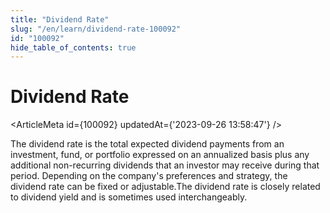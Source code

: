 ```yaml
---
title: "Dividend Rate"
slug: "/en/learn/dividend-rate-100092"
id: "100092"
hide_table_of_contents: true
---
```



# Dividend Rate

<ArticleMeta id={100092} updatedAt={'2023-09-26 13:58:47'} />
<div className='border-solid border-b border-t-0 my-4 border-[var(--ifm-color-gray-300)]' />

The dividend rate is the total expected dividend payments from an investment, fund, or portfolio expressed on an annualized basis plus any additional non-recurring dividends that an investor may receive during that period. Depending on the company's preferences and strategy, the dividend rate can be fixed or adjustable.The dividend rate is closely related to dividend yield and is sometimes used interchangeably.
